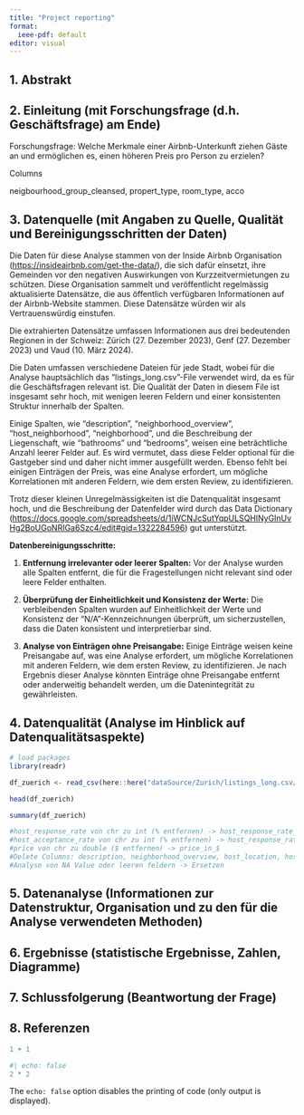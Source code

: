 ```yaml
---
title: "Project reporting"
format:
  ieee-pdf: default
editor: visual
---
```


## 1. Abstrakt

## 2. Einleitung (mit Forschungsfrage (d.h. Geschäftsfrage) am Ende)

Forschungsfrage: Welche Merkmale einer Airbnb-Unterkunft ziehen Gäste an und ermöglichen es, einen höheren Preis pro Person zu erzielen?

Columns

neigbourhood_group_cleansed, propert_type, room_type, acco

## 3. Datenquelle (mit Angaben zu Quelle, Qualität und Bereinigungsschritten der Daten)

Die Daten für diese Analyse stammen von der Inside Airbnb Organisation (<https://insideairbnb.com/get-the-data/>), die sich dafür einsetzt, ihre Gemeinden vor den negativen Auswirkungen von Kurzzeitvermietungen zu schützen. Diese Organisation sammelt und veröffentlicht regelmässig aktualisierte Datensätze, die aus öffentlich verfügbaren Informationen auf der Airbnb-Website stammen. Diese Datensätze würden wir als Vertrauenswürdig einstufen.

Die extrahierten Datensätze umfassen Informationen aus drei bedeutenden Regionen in der Schweiz: Zürich (27. Dezember 2023), Genf (27. Dezember 2023) und Vaud (10. März 2024).

Die Daten umfassen verschiedene Dateien für jede Stadt, wobei für die Analyse hauptsächlich das "listings_long.csv"-File verwendet wird, da es für die Geschäftsfragen relevant ist. Die Qualität der Daten in diesem File ist insgesamt sehr hoch, mit wenigen leeren Feldern und einer konsistenten Struktur innerhalb der Spalten.

Einige Spalten, wie "description", "neighborhood_overview", "host_neighborhood", "neighborhood", und die Beschreibung der Liegenschaft, wie "bathrooms" und "bedrooms", weisen eine beträchtliche Anzahl leerer Felder auf. Es wird vermutet, dass diese Felder optional für die Gastgeber sind und daher nicht immer ausgefüllt werden. Ebenso fehlt bei einigen Einträgen der Preis, was eine Analyse erfordert, um mögliche Korrelationen mit anderen Feldern, wie dem ersten Review, zu identifizieren.

Trotz dieser kleinen Unregelmässigkeiten ist die Datenqualität insgesamt hoch, und die Beschreibung der Datenfelder wird durch das Data Dictionary (<https://docs.google.com/spreadsheets/d/1iWCNJcSutYqpULSQHlNyGInUvHg2BoUGoNRIGa6Szc4/edit#gid=1322284596>) gut unterstützt.

**Datenbereinigungsschritte:**

1.  **Entfernung irrelevanter oder leerer Spalten:** Vor der Analyse wurden alle Spalten entfernt, die für die Fragestellungen nicht relevant sind oder leere Felder enthalten.

2.  **Überprüfung der Einheitlichkeit und Konsistenz der Werte:** Die verbleibenden Spalten wurden auf Einheitlichkeit der Werte und Konsistenz der "N/A"-Kennzeichnungen überprüft, um sicherzustellen, dass die Daten konsistent und interpretierbar sind.

3.  **Analyse von Einträgen ohne Preisangabe:** Einige Einträge weisen keine Preisangabe auf, was eine Analyse erfordert, um mögliche Korrelationen mit anderen Feldern, wie dem ersten Review, zu identifizieren. Je nach Ergebnis dieser Analyse könnten Einträge ohne Preisangabe entfernt oder anderweitig behandelt werden, um die Datenintegrität zu gewährleisten.

## 4. Datenqualität (Analyse im Hinblick auf Datenqualitätsaspekte)

```r
# load packages
library(readr)
```

```r
df_zuerich <- read_csv(here::here("dataSource/Zurich/listings_long.csv/listings.csv"), show_col_types = FALSE)
```

```r
head(df_zuerich)
```

```r
summary(df_zuerich)
```

```r
#host_response_rate von chr zu int (% entfernen) -> host_response_rate_in_%
#host_acceptance_rate von chr zu int (% entfernen) -> host_response_rate_in_%
#price von chr zu double ($ entfernen) -> price_in_$
#Delete Columns: description, neighborhood_overview, host_location, host_about, host_neighbourhood, host_verifications, neighbourhood, neighbourhood_cleansed, bathrooms, bedrooms, amenities
#Analyse von NA Value oder leeren feldern -> Ersetzen


```

## 5. Datenanalyse (Informationen zur Datenstruktur, Organisation und zu den für die Analyse verwendeten Methoden)

## 6. Ergebnisse (statistische Ergebnisse, Zahlen, Diagramme)

## 7. Schlussfolgerung (Beantwortung der Frage)

## 8. Referenzen

```r
1 + 1
```

```r
#| echo: false
2 * 2
```

The `echo: false` option disables the printing of code (only output is displayed).
